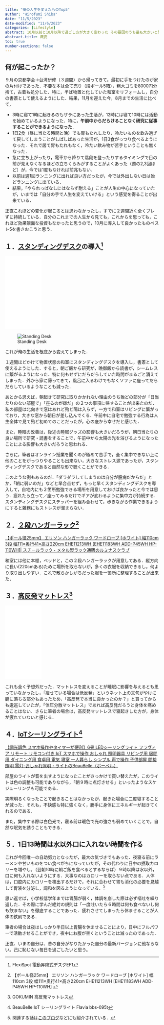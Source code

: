 ```yaml
---
title: "俺の人生を変えたものTop5"
author: "Hirofumi Shiba"
date: "11/5/2023"
date-modified: "11/6/2023"
categories: [Lifestyle]
abstract: 10月以前と10月以降で過ごし方が大きく変わった その要因のうち最も大きいと思われるもの５つを紹介
abstract-title: 概要
toc: true
number-sections: false
---
```


## 何が起こったか？

９月の京都学会→台湾研修（３週間）から帰ってきて，最初に手をつけたのが家の片付けであった．不要な本は全て売り（段ボール5箱），粗大ゴミを8000円分捨て，古着も処分した．特に，半ば物置と化していた和室をリフォームし，自分の書斎として使えるようにした．結果，11月を迎えた今，8月までの生活に比べて，

- 3時に寝て1時に起きるのもザラにあった生活が，12時には寝て10時には活動を始めているようになった．特に，**午前中からだらけることなく研究に従事することができるようになった**．
- 1日2食（昼に当たる時間と晩）でも胃もたれしたり，冷たいものを飲み過ぎて戻してしまうことがしばしばあった生活が，1日3食がっつり食べるようになった．それで居て胃もたれもなく，冷たい飲み物が苦手ということも無くなった．
- 急に立ち上がったり，電車から降りて階段を登ったりするタイミングで目の前が見えなくなるほどの立ちくらみがすることがよくあった（週の2,3回ほど）が，今では1度もなければ前兆もない．
- 以前は週1回ランニングに出れば良い方だったが，今では外出しない日は殆どランニングに出ている．
- 結果，「やられっぱなしにはならず耐える」ことが人生の中心になっていたが，いまでは「自分の手で人生を変えていける」という感覚を得ることが出来ている．

正直これほどの変化が起こるとは思わなかったし，すでに２週間近く全くブレずに持続している．自分のこれまでの人生から見ても，これからを思っても，これほど効果覿面な投資もなかったと思うので，10月に導入して良かったものベスト5を書きおこうと思う．

## １．[スタンディングデスク](https://www.amazon.co.jp/gp/product/B092CVMP7K/ref=ppx_yo_dt_b_asin_title_o00_s00?ie=UTF8&psc=1)の導入^[FlexiSpot 電動昇降式デスクEF1]

```{=html}
<iframe sandbox="allow-popups allow-scripts allow-modals allow-forms allow-same-origin" style="width:120px;height:240px;" marginwidth="0" marginheight="0" scrolling="no" frameborder="0" src="//rcm-fe.amazon-adsystem.com/e/cm?lt1=_blank&bc1=FFFFFF&IS2=1&bg1=FFFFFF&fc1=000000&lc1=0000FF&t=162348-22&language=ja_JP&o=9&p=8&l=as4&m=amazon&f=ifr&ref=as_ss_li_til&asins=B092CVMP7K&linkId=8c67cac96fbb96fd64373cde6f8fc733"></iframe>
```

![Standing Desk](standingdesk.jpg)

これが俺の生活を根底から変えてしまった．

１週間ほどかけて物置状態の和室にスタンディングデスクを導入し，書斎として使えるようにした．すると，朝ご飯から研究が，晩御飯から読書が，シームレスに繋がるようになった．特に何もせずにだらだらしていた時間がまるごと消えてしまった．外から家に帰ってきて，風呂に入るわけでもなくソファに座ってだらだらしているようなことも減った．

あとから思えば，朝起きて研究に取りかかれない理由のうち殆どの部分が「日当たりのない部屋で」「座るのが嫌だ」の２つの事項に帰することが出来たのだ．私の部屋は北向きで窓はあれど殆ど陽は入らず，一方で和室はリビングに繋がっており，大きな窓から朝日が差し込んでくる．午前中に自宅で勉強する行為は人生全体で見て殆ど初めてのことだったが，心の底から幸せだと感じた．

また，睡眠の改善は，後述の睡眠グッズの影響も大きいだろうが，朝日当たりの良い場所で研究・読書をすることで，午前中から太陽の光を浴びるようになったことによる影響も大きいだろうと思われる．

さらに，筆者はオンライン授業を聞くのが極めて苦手で，全く集中できない上に他のことをがっつりやることも出来ない，大きなストレス源であったが，スタンディングデスクであると自然な形で聴くことができる．

このような例もあるのだ．「ダラダラしてしまうのは自分が臆病だからだ」とか，「朝に弱いのだ」などと早合点せず，もっと早くスタンディングデスクを導入して，自宅内にも２箇所勉強できる場所を用意しておけば良かったと今では思う．疲れたら立って／座ってみるだけでギアが変わるように集中力が持続する．スタンディングデスクにステッパーを組み合わせて，歩きながら作業できるようにすると雑務にもストレスが溜まらない．

## ２．[２段ハンガーラック](https://www.luminous-club.com/products/detail/product_1324/)^[【ポール径25mm】 エリソン ハンガーラック ワードローブ [ホワイト] 幅110cm 3段 幅111×奥行41×高さ220cm EHE11213WH [EHE11183WH ADD-P45WH HP-110WH] ]

```{=html}
<a class="embedly-card" href="https://www.luminous-club.com/products/detail/product_1324/">【ポール径25mm】 エリソン ハンガーラック ワードローブ [ホワイト] 幅110cm 3段 幅111×奥行41×高さ220cm EHE11213WH [EHE11183WH ADD-P45WH HP-110WH]| スチールラック・メタル製ラック通販のルミナスクラブ</a><script async src="//cdn.embedly.com/widgets/platform.js" charset="UTF-8"></script>
```

和室には他に本棚，ベッドと，この２段ハンガーラックが用意してある．縦方向に長い(220cmある)ために場所を取らないが，多くの衣服を収納できるし，何より取り出しやすい．これで散らかしがちだった服を一箇所に整理することが出来た．

## ３．[高反発マットレス](https://www.amazon.co.jp/gp/product/B07PXZQHBV/ref=ppx_yo_dt_b_asin_title_o09_s00?ie=UTF8&th=1)^[GOKUMIN 高反発マットレス]

```{=html}
<iframe sandbox="allow-popups allow-scripts allow-modals allow-forms allow-same-origin" style="width:120px;height:240px;" marginwidth="0" marginheight="0" scrolling="no" frameborder="0" src="//rcm-fe.amazon-adsystem.com/e/cm?lt1=_blank&bc1=000000&IS2=1&bg1=FFFFFF&fc1=000000&lc1=0000FF&t=162348-22&language=ja_JP&o=9&p=8&l=as4&m=amazon&f=ifr&ref=as_ss_li_til&asins=B07PXZQHBV&linkId=ee09b3c9ebe8b09ed10e19bfef0590d2"></iframe>
```

これも全く予想外だった．マットレスを変えることが睡眠に影響を与えるとも思っていなかったし，「痩せている場合は低反発」というネット上の文句がやけに腑に落ちる部分もあったため，「高反発で本当に良かったのか？」と買ってからも逡巡していたが，「体圧分散マットレス」であれば高反発だろうと身体を痛めることはない．さらに筆者の場合は，高反発マットレスで寝起きした方が，身体が疲れていないと感じる．

## ４．[IoTシーリングライト](https://beaubelle.shop/shopdetail/000000001967/)^[BeauBelle IoT シーリングライト Flavia bbs-095t]

```{=html}
<a class="embedly-card" href="https://beaubelle.shop/shopdetail/000000001967/">【調光調色 スマホ操作やタイマーが便利】6畳 LEDシーリングライト フラヴィア リモート リモコン付き IoT スマホで操作 おしゃれ 照明器具 リビング用 居間用 ダイニング用 食卓用 電気 寝室 一人暮らし シンプル 声で操作 子供部屋 間接照明 電灯-おしゃれ照明・ライトのBeauBelle（ボーベル）</a><script async src="//cdn.embedly.com/widgets/platform.js" charset="UTF-8"></script>
```

部屋のライトが音を出すようになったことがきっかけで買い替えたが，このライトは色の調整も可能でありながら，「朝９時に点灯させる」といったようなスケジューリングも可能である．

実際明るくなったことで起きることはなかったが，起きた場合に二度寝することが減った．それも，不快感も特に強くなく，勝手に身体にエネルギーが起きてくれるのである．

また，集中する際は白色光で，寝る前は暖色で光の強さも弱めていくことで，自然な眠気を誘うこともできる．

## ５．1日13時間は水以外口に入れない時間を作る

これが今回唯一の自助努力となったが，最大の気づきでもあった．夜寝る前にラーメンや甘いものをつい食べがちになっていたが，その代わりに日中の摂取カロリーを増やし，（翌朝10時に朝ご飯を食べるとするならば）９時以降は水以外，口に何も入れないようにする．大事なのはカロリーを取らない点である．人体は，口腔内にカロリーを検出するだけで，それに合わせて胃も消化の必要を見越して胃液を分泌し，調和を図るようになっている．^[関連する話は[このブログ](https://yuchrszk.blogspot.com/2021/01/blog-post_21.html)などにも紹介されている．]

思い返せば，小学校低学年までは胃腸が弱く，体調を崩した際は必ず嘔吐を繰り返した．その際に学んだ絶対の規則は「一度吐いたら６時間は何も食べないし何も飲まない」を徹底することであった．疲れさせてしまったら休ませることが人体の鉄則である．

筆者の場合は夜はしっかり半日以上胃腸を休ませることにより，日中にフルパワーで活動させることができ，夜中にお腹が空くということは減ったのであった．


正直、いまの自分は、昔の自分がなりたかった自分の最新バージョンに他ならない。己に恥じない毎日を過ごしたいと思う。
